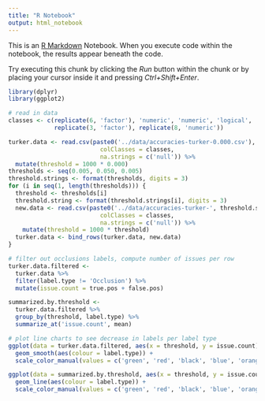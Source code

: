 ```yaml
---
title: "R Notebook"
output: html_notebook
---
```


This is an [R Markdown](http://rmarkdown.rstudio.com) Notebook. When you execute code within the notebook, the results appear beneath the code. 

Try executing this chunk by clicking the *Run* button within the chunk or by placing your cursor inside it and pressing *Ctrl+Shift+Enter*. 

```r
library(dplyr)
library(ggplot2)

# read in data
classes <- c(replicate(6, 'factor'), 'numeric', 'numeric', 'logical', 'logical',
             replicate(3, 'factor'), replicate(8, 'numeric'))

turker.data <- read.csv(paste0('../data/accuracies-turker-0.000.csv'),
                          colClasses = classes,
                          na.strings = c('null')) %>%
  mutate(threshold = 1000 * 0.000)
thresholds <- seq(0.005, 0.050, 0.005)
threshold.strings <- format(thresholds, digits = 3)
for (i in seq(1, length(thresholds))) {
  threshold <- thresholds[i]
  threshold.string <- format(threshold.strings[i], digits = 3)
  new.data <- read.csv(paste0('../data/accuracies-turker-', threshold.string, '.csv'),
                          colClasses = classes,
                          na.strings = c('null')) %>%
    mutate(threshold = 1000 * threshold)
  turker.data <- bind_rows(turker.data, new.data)
}

# filter out occlusions labels, compute number of issues per row
turker.data.filtered <-
  turker.data %>%
  filter(label.type != 'Occlusion') %>%
  mutate(issue.count = true.pos + false.pos)

summarized.by.threshold <-
  turker.data.filtered %>%
  group_by(threshold, label.type) %>%
  summarize_at('issue.count', mean)

# plot line charts to see decrease in labels per label type
ggplot(data = turker.data.filtered, aes(x = threshold, y = issue.count)) +
  geom_smooth(aes(colour = label.type)) +
  scale_color_manual(values = c('green', 'red', 'black', 'blue', 'orange'))

ggplot(data = summarized.by.threshold, aes(x = threshold, y = issue.count)) +
  geom_line(aes(colour = label.type)) +
  scale_color_manual(values = c('green', 'red', 'black', 'blue', 'orange'))
```
